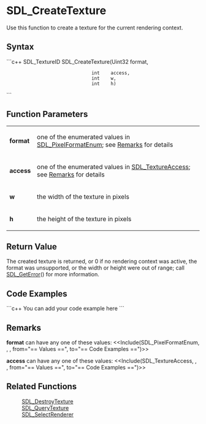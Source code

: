<!-- pragma section-numbers off -->
<!-- pragma disable-camelcase -->

= SDL_CreateTexture =
Use this function to create a texture for the current rendering context.


== Syntax ==
```c++
SDL_TextureID SDL_CreateTexture(Uint32 format,
                                int    access, 
                                int    w,
                                int    h)
```

== Function Parameters ==
{|
|'''format'''
|one of the enumerated values in [[SDL_PixelFormatEnum]]; see [[#Remarks|Remarks]] for details
|-
|'''access'''
|one of the enumerated values in [[SDL_TextureAccess]]; see [[#Remarks|Remarks]] for details
|-
|'''w'''
|the width of the texture in pixels
|-
|'''h'''
|the height of the texture in pixels
|}

== Return Value ==
The created texture is returned, or 0 if no rendering context was active, the format was unsupported, or the width or height were out of range; call [[SDL_GetError]]() for more information. 

== Code Examples ==
```c++
You can add your code example here
```

== Remarks ==
'''format''' can have any one of these values:
<<Include(SDL_PixelFormatEnum, , , from="== Values ==", to="== Code Examples ==")>>

'''access''' can have any one of these values:
<<Include(SDL_TextureAccess, , , from="== Values ==", to="== Code Examples ==")>>

== Related Functions ==
:[[SDL_DestroyTexture]]
:[[SDL_QueryTexture]]
:[[SDL_SelectRenderer]]
